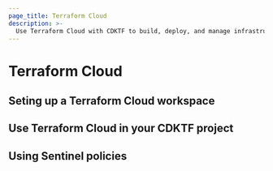 ```yaml
---
page_title: Terraform Cloud
description: >-
  Use Terraform Cloud with CDKTF to build, deploy, and manage infrastructure.
---
```


# Terraform Cloud

## Seting up a Terraform Cloud workspace

## Use Terraform Cloud in your CDKTF project

## Using Sentinel policies
